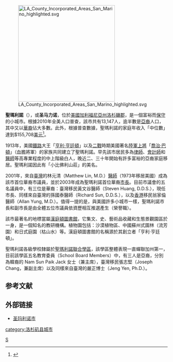 [[File:LA_County_Incorporated_Areas_San_Marino_highlighted.svg|300px]]

'''聖瑪利諾'''（{{lang-en|San Marino, California}}），或'''圣马力诺'''，位於[[美國|美國]][[加利福尼亞州|加利福尼亞州]][[洛杉磯郡|洛杉磯郡]]，是一個富裕而[[保守派|保守]]的小城市。根據2010年全美人口普查，該市共有13,147人，逾半數是[[亞裔美國人|亞裔]]人口，其中又以[[華裔美國人|華裔]]佔大多數。此外，根據普查數據，聖瑪利諾的家庭年收入「中位數」達到$155,708[[美元|美元]]<ref name="US Census Bureau, 2000 Census factsheet">{{cite web|url=http://factfinder.census.gov/servlet/SAFFFacts?_event=Search&geo_id=&_geoContext=&_street=&_county=San+Marino&_cityTown=San+Marino&_state=04000US06&_zip=&_lang=en&_sse=on&pctxt=fph&pgsl=010&show_2003_tab=&redirect=Y|title=US Census Bureau, 2000 Census factsheet|accessdate=2007年6月20日|archive-url=https://archive.today/20200212052326/http://factfinder.census.gov/servlet/SAFFFacts?_event=Search&geo_id=&_geoContext=&_street=&_county=San+Marino&_cityTown=San+Marino&_state=04000US06&_zip=&_lang=en&_sse=on&pctxt=fph&pgsl=010&show_2003_tab=&redirect=Y|archive-date=2020年2月12日|dead-url=yes}}</ref>。

1913年，美國[[鐵路|鐵路]]大王「[[亨利·亨廷頓|亨利·亨廷頓]]」以及[[二戰|二戰]]時期美國著名[[陸軍|陸軍]][[上將|上將]]「[[喬治·巴頓|喬治·巴頓]]」（血膽將軍）的家族共同建立了聖瑪利諾。早先該市居民多為[[律師|律師]]、[[會計師|會計師]]和[[醫師|醫師]]等高專業程度的中上階級白人，晚近二、三十年開始有許多富裕的亞裔家庭移居。聖瑪利諾因此有「小比佛利山莊」的美名。

2001年，來自[[臺灣|臺灣]]的林元清（Matthew Lin, M.D.）[[醫師|醫師]]（1973年移居美國）成為該市首位華裔市議員，並於2003年成為聖瑪利諾首位華裔[[市長|市長]]。目前市議會的五名議員中，有三位是華裔：臺灣移民黃文谷醫師（Steven Huang, D.D.S.），現任市長、同樣來自臺灣的孫國泰醫師（Richard Sun, D.D.S.），以及[[香港|香港]]移民翁家倫醫師（Allan Yung, M.D.）。值得一提的是，與美國許多小城市一樣，聖瑪利諾市長和副市長是由全體五位市議員依資歷相互推選產生（榮譽職）。

該市最著名的地標當屬[[漢庭頓圖書館|漢庭頓圖書館]]，它集文、史、藝術品收藏和生態景觀園區於一身，是一個知名的教研機構。植物園包括：沙漠植物區、中國蘇州式園林（流芳園）和日式庭園（枯山水）等。漢庭頓圖書館的名稱源於其創立者「亨利·亨廷頓」。

聖瑪利諾各級學校隸屬於[[聖瑪利諾聯合學區|聖瑪利諾聯合學區]]，該學區整體表現一直蟬聯加州第一，目前該學區五名教育委員（School Board Members）中，有三人是亞裔，分別為韓裔的 Nam Sun Paik Jack 女士（兼主席），臺灣移民張志堅（Joseph Chang，兼副主席）以及同樣來自臺灣的嚴正博士（Jeng Yen, Ph.D.）。

== 参考文献 ==

<div class="references-small">
<references />
</div>

==外部链接==
{{Commonscat|San Marino, California}}
* [http://ci.san-marino.ca.us/ 圣玛利诺市]{{Wayback|url=http://ci.san-marino.ca.us/ |date=20140527210319 }} {{en icon}}
{{洛杉磯縣 (加利福尼亞州)}}
[[Category:洛杉磯縣|S]]
[[category:洛杉矶县城市|category:洛杉矶县城市]]